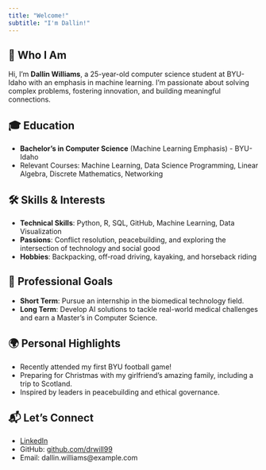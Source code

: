 ```yaml
---
title: "Welcome!"
subtitle: "I'm Dallin!"
---
```


## 🌟 Who I Am
Hi, I’m **Dallin Williams**, a 25-year-old computer science student at BYU-Idaho with an emphasis in machine learning. I’m passionate about solving complex problems, fostering innovation, and building meaningful connections.

## 🎓 Education
- **Bachelor’s in Computer Science** (Machine Learning Emphasis) - BYU-Idaho
- Relevant Courses: Machine Learning, Data Science Programming, Linear Algebra, Discrete Mathematics, Networking

## 🛠️ Skills & Interests
- **Technical Skills**: Python, R, SQL, GitHub, Machine Learning, Data Visualization
- **Passions**: Conflict resolution, peacebuilding, and exploring the intersection of technology and social good
- **Hobbies**: Backpacking, off-road driving, kayaking, and horseback riding


## 💼 Professional Goals
- **Short Term**: Pursue an internship in the biomedical technology field.
- **Long Term**: Develop AI solutions to tackle real-world medical challenges and earn a Master’s in Computer Science.


## 🌍 Personal Highlights
- Recently attended my first BYU football game!
- Preparing for Christmas with my girlfriend's amazing family, including a trip to Scotland.
- Inspired by leaders in peacebuilding and ethical governance.


## 📬 Let’s Connect
- [LinkedIn](https://www.linkedin.com/in/drwill99)
- GitHub: [github.com/drwill99](https://github.com/drwill99)
- Email: dallin.williams@example.com